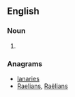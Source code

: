 {{also|airlanes}}

==English==

===Noun===
{{head|en|noun plural form}}

# {{plural of|air lane|lang=en}}

===Anagrams===
* [[lanaries#English|lanaries]]
* [[Raelians#English|Raelians]], [[Raëlians#English|Raëlians]]